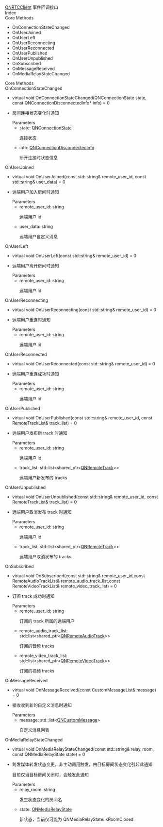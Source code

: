 <link rel="stylesheet" type="text/css" href="https://docs.qnsdk.com/styles/doc-v4-api.css" />
<div class="rtc-doc rtc-doc-page" id="rtc-doc">
<section class="rtc-doc-panel rtc-doc-describe rtc-doc-note">
                <a href='11288/QNRTCClient-Linux'>QNRTCClient</a> 事件回调接口</section>
            <div class="rtc-doc-page-wrap">Index</div>
<section class="rtc-doc-panel">
        <div class="rtc-doc-page-title">Core Methods</div>
        <ul class="rtc-doc-catalogue">
                <li><a onClick='document.location.replace(`${document.location.protocol}//${document.location.host}${document.location.pathname}${document.location.search}#OnConnectionStateChanged`)'>OnConnectionStateChanged</a></li>
                <li><a onClick='document.location.replace(`${document.location.protocol}//${document.location.host}${document.location.pathname}${document.location.search}#OnUserJoined`)'>OnUserJoined</a></li>
                <li><a onClick='document.location.replace(`${document.location.protocol}//${document.location.host}${document.location.pathname}${document.location.search}#OnUserLeft`)'>OnUserLeft</a></li>
                <li><a onClick='document.location.replace(`${document.location.protocol}//${document.location.host}${document.location.pathname}${document.location.search}#OnUserReconnecting`)'>OnUserReconnecting</a></li>
                <li><a onClick='document.location.replace(`${document.location.protocol}//${document.location.host}${document.location.pathname}${document.location.search}#OnUserReconnected`)'>OnUserReconnected</a></li>
                <li><a onClick='document.location.replace(`${document.location.protocol}//${document.location.host}${document.location.pathname}${document.location.search}#OnUserPublished`)'>OnUserPublished</a></li>
                <li><a onClick='document.location.replace(`${document.location.protocol}//${document.location.host}${document.location.pathname}${document.location.search}#OnUserUnpublished`)'>OnUserUnpublished</a></li>
                <li><a onClick='document.location.replace(`${document.location.protocol}//${document.location.host}${document.location.pathname}${document.location.search}#OnSubscribed`)'>OnSubscribed</a></li>
                <li><a onClick='document.location.replace(`${document.location.protocol}//${document.location.host}${document.location.pathname}${document.location.search}#OnMessageReceived`)'>OnMessageReceived</a></li>
                <li><a onClick='document.location.replace(`${document.location.protocol}//${document.location.host}${document.location.pathname}${document.location.search}#OnMediaRelayStateChanged`)'>OnMediaRelayStateChanged</a></li>
        </ul>
</section>
<div class="rtc-doc-page-wrap">Core Methods</div>
<section class="rtc-doc-panel">
<div class="rtc-doc-page-title rtc-doc-antor" id="OnConnectionStateChanged">OnConnectionStateChanged</div>
<ul class="rtc-doc-page-container">
        <li class="rtc-doc-sign-signature">virtual void OnConnectionStateChanged(QNConnectionState state, const QNConnectionDisconnectedInfo* info) = 0</li>
    </li>
<li class="rtc-doc-page-description">
    <div class="rtc-doc-desc-wrap">
        <p>房间连接状态变化时通知</p>
    </div>
<div class="rtc-doc-parameters-title">Parameters</div>
<ul class="rtc-doc-parameters">
    <li>
        <div>
            state: <a href='11266/QNConnectionState-Linux'>QNConnectionState</a>
        </div>
                <p>连接状态</p>
    </li>
    <li>
        <div>
            info: <a href='11265/QNConnectionDisconnectedInfo-Linux'>QNConnectionDisconnectedInfo</a>
        </div>
                <p>断开连接时状态信息</p>
    </li>
</ul>
</li>
</ul>
</section>
<section class="rtc-doc-panel">
<div class="rtc-doc-page-title rtc-doc-antor" id="OnUserJoined">OnUserJoined</div>
<ul class="rtc-doc-page-container">
        <li class="rtc-doc-sign-signature">virtual void OnUserJoined(const std::string& remote_user_id, const std::string& user_data) = 0</li>
    </li>
<li class="rtc-doc-page-description">
    <div class="rtc-doc-desc-wrap">
        <p>远端用户加入房间时通知</p>
    </div>
<div class="rtc-doc-parameters-title">Parameters</div>
<ul class="rtc-doc-parameters">
    <li>
        <div>
            remote_user_id: string
        </div>
                <p>远端用户 id</p>
    </li>
    <li>
        <div>
            user_data: string
        </div>
                <p>远端用户自定义消息</p>
    </li>
</ul>
</li>
</ul>
</section>
<section class="rtc-doc-panel">
<div class="rtc-doc-page-title rtc-doc-antor" id="OnUserLeft">OnUserLeft</div>
<ul class="rtc-doc-page-container">
        <li class="rtc-doc-sign-signature">virtual void OnUserLeft(const std::string& remote_user_id) = 0</li>
    </li>
<li class="rtc-doc-page-description">
    <div class="rtc-doc-desc-wrap">
        <p>远端用户离开房间时通知</p>
    </div>
<div class="rtc-doc-parameters-title">Parameters</div>
<ul class="rtc-doc-parameters">
    <li>
        <div>
            remote_user_id: string
        </div>
                <p>远端用户 id</p>
    </li>
</ul>
</li>
</ul>
</section>
<section class="rtc-doc-panel">
<div class="rtc-doc-page-title rtc-doc-antor" id="OnUserReconnecting">OnUserReconnecting</div>
<ul class="rtc-doc-page-container">
        <li class="rtc-doc-sign-signature">virtual void OnUserReconnecting(const std::string& remote_user_id) = 0</li>
    </li>
<li class="rtc-doc-page-description">
    <div class="rtc-doc-desc-wrap">
        <p>远端用户重连时通知</p>
    </div>
<div class="rtc-doc-parameters-title">Parameters</div>
<ul class="rtc-doc-parameters">
    <li>
        <div>
            remote_user_id: string
        </div>
                <p>远端用户 id</p>
    </li>
</ul>
</li>
</ul>
</section>
<section class="rtc-doc-panel">
<div class="rtc-doc-page-title rtc-doc-antor" id="OnUserReconnected">OnUserReconnected</div>
<ul class="rtc-doc-page-container">
        <li class="rtc-doc-sign-signature">virtual void OnUserReconnected(const std::string& remote_user_id) = 0</li>
    </li>
<li class="rtc-doc-page-description">
    <div class="rtc-doc-desc-wrap">
        <p>远端用户重连成功时通知</p>
    </div>
<div class="rtc-doc-parameters-title">Parameters</div>
<ul class="rtc-doc-parameters">
    <li>
        <div>
            remote_user_id: string
        </div>
                <p>远端用户 id</p>
    </li>
</ul>
</li>
</ul>
</section>
<section class="rtc-doc-panel">
<div class="rtc-doc-page-title rtc-doc-antor" id="OnUserPublished">OnUserPublished</div>
<ul class="rtc-doc-page-container">
        <li class="rtc-doc-sign-signature">virtual void OnUserPublished(const std::string& remote_user_id, const RemoteTrackList& track_list) = 0</li>
    </li>
<li class="rtc-doc-page-description">
    <div class="rtc-doc-desc-wrap">
        <p>远端用户发布新 track 时通知</p>
    </div>
<div class="rtc-doc-parameters-title">Parameters</div>
<ul class="rtc-doc-parameters">
    <li>
        <div>
            remote_user_id: string
        </div>
                <p>远端用户 id</p>
    </li>
    <li>
        <div>
            track_list: std::list&lt;shared_ptr&lt;<a href='11213/QNRemoteTrack-Linux'>QNRemoteTrack</a>&gt;&gt;
        </div>
                <p>远端用户新发布的 tracks</p>
    </li>
</ul>
</li>
</ul>
</section>
<section class="rtc-doc-panel">
<div class="rtc-doc-page-title rtc-doc-antor" id="OnUserUnpublished">OnUserUnpublished</div>
<ul class="rtc-doc-page-container">
        <li class="rtc-doc-sign-signature">virtual void OnUserUnpublished(const std::string& remote_user_id, const RemoteTrackList& track_list) = 0</li>
    </li>
<li class="rtc-doc-page-description">
    <div class="rtc-doc-desc-wrap">
        <p>远端用户取消发布 track 时通知</p>
    </div>
<div class="rtc-doc-parameters-title">Parameters</div>
<ul class="rtc-doc-parameters">
    <li>
        <div>
            remote_user_id: string
        </div>
                <p>远端用户 id</p>
    </li>
    <li>
        <div>
            track_list: std::list&lt;shared_ptr&lt;<a href='11213/QNRemoteTrack-Linux'>QNRemoteTrack</a>&gt;&gt;
        </div>
                <p>远端用户取消发布的 tracks</p>
    </li>
</ul>
</li>
</ul>
</section>
<section class="rtc-doc-panel">
<div class="rtc-doc-page-title rtc-doc-antor" id="OnSubscribed">OnSubscribed</div>
<ul class="rtc-doc-page-container">
        <li class="rtc-doc-sign-signature">virtual void OnSubscribed(const std::string& remote_user_id,const RemoteAudioTrackList& remote_audio_track_list,const RemoteVideoTrackList& remote_video_track_list) = 0</li>
    </li>
<li class="rtc-doc-page-description">
    <div class="rtc-doc-desc-wrap">
        <p>订阅 track 成功时通知</p>
    </div>
<div class="rtc-doc-parameters-title">Parameters</div>
<ul class="rtc-doc-parameters">
    <li>
        <div>
            remote_user_id: string
        </div>
                <p>订阅的 track 所属的远端用户</p>
    </li>
    <li>
        <div>
            remote_audio_track_list: std::list&lt;shared_ptr&lt;<a href='11212/QNRemoteAudioTrack-Linux'>QNRemoteAudioTrack</a>&gt;&gt;
        </div>
                <p>订阅的音频 tracks</p>
    </li>
    <li>
        <div>
            remote_video_track_list: std::list&lt;shared_ptr&lt;<a href='11215/QNRemoteVideoTrack-Linux'>QNRemoteVideoTrack</a>&gt;&gt;
        </div>
                <p>订阅的视频 tracks</p>
    </li>
</ul>
</li>
</ul>
</section>
<section class="rtc-doc-panel">
<div class="rtc-doc-page-title rtc-doc-antor" id="OnMessageReceived">OnMessageReceived</div>
<ul class="rtc-doc-page-container">
        <li class="rtc-doc-sign-signature">virtual void OnMessageReceived(const CustomMessageList& message) = 0</li>
    </li>
<li class="rtc-doc-page-description">
    <div class="rtc-doc-desc-wrap">
        <p>接收收到新的自定义消息时通知</p>
    </div>
<div class="rtc-doc-parameters-title">Parameters</div>
<ul class="rtc-doc-parameters">
    <li>
        <div>
            message: std::list&lt;<a href='11267/QNCustomMessage-Linux'>QNCustomMessage</a>&gt;
        </div>
                <p>自定义消息列表</p>
    </li>
</ul>
</li>
</ul>
</section>
<section class="rtc-doc-panel">
<div class="rtc-doc-page-title rtc-doc-antor" id="OnMediaRelayStateChanged">OnMediaRelayStateChanged</div>
<ul class="rtc-doc-page-container">
        <li class="rtc-doc-sign-signature">virtual void OnMediaRelayStateChanged(const std::string& relay_room, const QNMediaRelayState state) = 0</li>
    </li>
<li class="rtc-doc-page-description">
    <div class="rtc-doc-desc-wrap">
        <p>跨发媒体转发状态变更，非主动调用触发，由目标房间状态变化引起此通知</p>
        <p>目前仅当目标房间关闭时，会触发此通知</p>
    </div>
<div class="rtc-doc-parameters-title">Parameters</div>
<ul class="rtc-doc-parameters">
    <li>
        <div>
            relay_room: string
        </div>
                <p>发生状态变化的房间名</p>
    </li>
    <li>
        <div>
            state: <a href='undefined'>QNMediaRelayState</a>
        </div>
                <p>新状态，当前仅可能为 QNMediaRelayState::kRoomClosed</p>
    </li>
</ul>
</li>
</ul>
</section>
</div>


